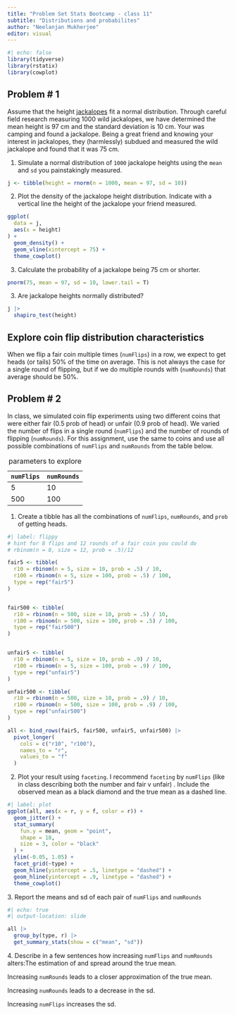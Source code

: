 ```yaml
---
title: "Problem Set Stats Bootcamp - class 11"
subtitle: "Distributions and probabilites"
author: "Neelanjan Mukherjee"
editor: visual
---
```


```r
#| echo: false
library(tidyverse)
library(rstatix)
library(cowplot)
```

## Problem \# 1

Assume that the height [jackalopes](https://www.youtube.com/watch?v=VkUi4qdZStQ) fit a normal distribution. Through careful field research measuring 1000 wild jackalopes, we have determined the mean height is 97 cm and the standard deviation is 10 cm. Your was camping and found a jackalope. Being a great friend and knowing your interest in jackalopes, they (harmlessly) subdued and measured the wild jackalope and found that it was 75 cm.

1.  Simulate a normal distribution of `1000` jackalope heights using the `mean` and `sd` you painstakingly measured.

```r
j <- tibble(height = rnorm(n = 1000, mean = 97, sd = 10))
```

2.  Plot the density of the jackalope height distribution. Indicate with a vertical line the height of the jackalope your friend measured.

```r
ggplot(
  data = j,
  aes(x = height)
) +
  geom_density() +
  geom_vline(xintercept = 75) +
  theme_cowplot()
```

3.  Calculate the probability of a jackalope being 75 cm or shorter.

```r
pnorm(75, mean = 97, sd = 10, lower.tail = T)
```

3.  Are jackalope heights normally distributed?

```r
j |>
  shapiro_test(height)
```

## Explore coin flip distribution characteristics

When we flip a fair coin multiple times (`numFlips`) in a row, we expect to get heads (or tails) 50% of the time on average. This is not always the case for a single round of flipping, but if we do multiple rounds with (`numRounds`) that average should be 50%.

## Problem \# 2

In class, we simulated coin flip experiments using two different coins that were either fair (0.5 prob of head) or unfair (0.9 prob of head). We varied the number of flips in a single round (`numFlips`) and the number of rounds of flipping (`numRounds`). For this assignment, use the same to coins and use all possible combinations of `numFlips` and `numRounds` from the table below.

| `numFlips` | `numRounds` |
|------------|-------------|
| 5          | 10          |
| 500        | 100         |

: parameters to explore

1.  Create a tibble has all the combinations of `numFlips`, `numRounds`, and `prob` of getting heads.

```r
#| label: flippy
# hint for 8 flips and 12 rounds of a fair coin you could do
# rbinom(n = 8, size = 12, prob = .5)/12

fair5 <- tibble(
  r10 = rbinom(n = 5, size = 10, prob = .5) / 10,
  r100 = rbinom(n = 5, size = 100, prob = .5) / 100,
  type = rep("fair5")
)


fair500 <- tibble(
  r10 = rbinom(n = 500, size = 10, prob = .5) / 10,
  r100 = rbinom(n = 500, size = 100, prob = .5) / 100,
  type = rep("fair500")
)


unfair5 <- tibble(
  r10 = rbinom(n = 5, size = 10, prob = .9) / 10,
  r100 = rbinom(n = 5, size = 100, prob = .9) / 100,
  type = rep("unfair5")
)

unfair500 <- tibble(
  r10 = rbinom(n = 500, size = 10, prob = .9) / 10,
  r100 = rbinom(n = 500, size = 100, prob = .9) / 100,
  type = rep("unfair500")
)

all <- bind_rows(fair5, fair500, unfair5, unfair500) |>
  pivot_longer(
    cols = c("r10", "r100"),
    names_to = "r",
    values_to = "f"
  )
```

2.  Plot your result using `faceting`. I recommend `faceting` by `numFlips` (like in class describing both the number and fair v unfair) . Include the observed mean as a black diamond and the true mean as a dashed line.

```r
#| label: plot
ggplot(all, aes(x = r, y = f, color = r)) +
  geom_jitter() +
  stat_summary(
    fun.y = mean, geom = "point",
    shape = 18,
    size = 3, color = "black"
  ) +
  ylim(-0.05, 1.05) +
  facet_grid(~type) +
  geom_hline(yintercept = .5, linetype = "dashed") +
  geom_hline(yintercept = .9, linetype = "dashed") +
  theme_cowplot()
```

3\. Report the means and sd of each pair of `numFlips` and `numRounds`

```r
#| echo: true
#| output-location: slide

all |>
  group_by(type, r) |>
  get_summary_stats(show = c("mean", "sd"))
```

4\. Describe in a few sentences how increasing `numFlips` and `numRounds` alters:The estimation of and spread around the true mean.

Increasing `numRounds` leads to a closer approximation of the true mean.

Increasing `numRounds` leads to a decrease in the sd.

Increasing `numFlips` increases the sd.
